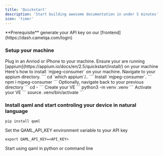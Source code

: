 ```yaml
---
title: 'Quickstart'
description: 'Start building awesome documentation in under 5 minutes'
icon: 'timer'
---
```

<Info>
  **Prerequisite** generate your API key on our [frontend](https://dash.camelqa.com/login)
</Info>



### Setup your machine

<AccordionGroup>
  <Accordion icon="mobile" title="Plug in a phone">
    Plug in an Anriod or iPhone to your machine. 
  </Accordion>
  <Accordion icon="rectangle-terminal" title="Run Appium in your terminal">
    Ensure your are running [appium](https://appium.io/docs/en/2.5/quickstart/install/) on your machine
  </Accordion>
  <Accordion icon="rectangle-terminal" title="Ensure you have mjpeg-consumer on your machine">
    Here's how to install `mjpeg-consumer` on your machine. Navigate to your appium directory.
    ```
    cd `which appium`/..
    ```
    Install `mjpeg-consumer`.
    ```
    npm i mjpeg-consumer
    ```
    Optionally, navigate back to your previous directory
    ```
    cd -
    ```
  </Accordion>
  <Accordion icon="rectangle-terminal" title="Spin up your virtual environment">
    Create your VE 
    ```
    python3 -m venv .venv
    ```
    Activate your VE
    ```
    source .venv/bin/activate
    ```
  </Accordion>
</AccordionGroup>


### Install qaml and start controling your device in natural language

```
pip install qaml
```

Set the QAML_API_KEY environment variable to your API key
```
export QAML_API_KEY=<API_KEY>
```
Start using qaml in python or command line
